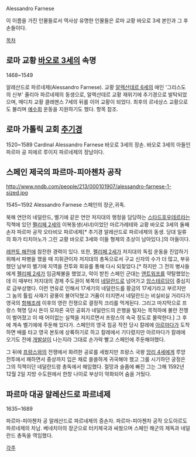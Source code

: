 Alessandro Farnese

이 이름을 가진 인물들로서 역사상 유명한 인물들은 로마 교황 바오로 3세 본인과 그 후손들이다.

[[목차]]

== 로마 교황 [[바오로 3세]]의 속명 ==
1468~1549

알레산드로 파르네제(Alessandro Farnese). 교황 [[알렉산데르 6세]]의 애인 '그리스도의 신부' 줄리아 파르네제의 동생으로, 알렉산데르 교황 재위기에 추기경으로 발탁되었으며, 메디치 교황 클레멘스 7세의 뒤를 이어 교황이 되었다. 최후의 르네상스 교황으로도 불리며 [[예수회]] 운동을 지원하기도 했다. 항목 참조.

== 로마 가톨릭 교회 [[추기경]] ==
1520~1589
Cardinal Alessandro Farnese
바오로 3세의 장손. 바오로 3세의 아들인 파르마 공 피에르 루이지 파르네제의 장남이다.

== 스페인 제국의 파르마-피아첸차 공작 ==
http://www.nndb.com/people/213/000101907/alessandro-farnese-1-sized.jpg

1545~1592
Alessandro Farnese
스페인의 장군,귀족.

북해 연안의 네덜란드, 벨기에 같은 연안 저지대의 행정을 담당하는 [[스타드호우데르]]라는 직책에 있던 [[펠리페 2세]]의 이복동생(서녀)이었던 마르가레테와 교황 바오로 3세의 둘째 손자 파르마 공작 오타비오 파르네제[* 추기경 알레산드로 파르네제의 동생. 당대 일류의 화가 티치아노가 그린 교황 바오로 3세와 이들 형제의 초상이 남아있다.]의 아들이다.

[[레판토 해전]]에 참전한 경력이 있다. 또한, [[펠리페 2세]]가 저지대의 독립 운동을 진압하기 위해서 파병을 했을 때 지휘관이자 저지대의 총독으로서 구교 신자의 수가 더 많고, 부유했던 남부의 벨기에 지역을 전투와 회유를 통해 다시 되찾았다.[* 하지만 그 전의 병사들에게 [[펠리페 2세]]가 임금체불을 했었고, 악이 받친 스페인 군대는 [[앤트워프]]를 약탈했었는데 이 때부터 저지대의 경제 주도권이 북쪽의 [[네덜란드]]로 넘어가고 [[암스테르담]]이 중심지로 급부상했다. 이런 연유로 인해서 17세기의 네덜란드를 황금의 17세기라고 부르지만 그 놈의 튤립 사재기 광풍이 불어닥쳤고 거품이 터지면서 네덜란드는 비실비실 거리다가 영국의 [[항해조례]] 이후의 영란 전쟁으로 결정적 크리를 먹게된다. 그리고 마지막으로 프랑스 혁명 당시 돈이 모자른 국민 공회가 네덜란드의 은행을 털자는 목적하에 불란 전쟁이 벌어졌고 이 때 어이없는 실책을 저지르면서 프랑스의 속국 정도로 몰락한다.]
그 후에 계속 벨기에에 주둔해 있다가. 스페인의 영국 침공 작전 당시 칼레에 [[아르마다]]가 도착하면 배를 타고 영국 본토에 상륙하기로 하고 칼레에서 기다렸지만 아르마다가 칼레에 오기도 전에 [[개발살]]이 나는지라 그대로 손가락 빨고 스페인에 주둔해야했다.

그 뒤에 [[프랑스]]와의 전쟁에서 화려한 공로를 세웠지만 프랑스 국왕 [[앙리 4세]]에게 루앙 전투에서 패하면서 중상까지 입은 채로 쓸쓸하게 귀국해야 했고 그를 시기하던 궁정은 그의 직책이던 네덜란드령 총독에서 해임했다. 절망과 슬픔에 빠진 그는 그해 1592년 12월 2일 지방 수도원에서 한창 나이로 부상이 악화되어 숨을 거뒀다.

== 파르마 대공 알레산드로 파르네제 ==
1635~1689

파르마-피아첸차 공 알레산드로 파르네제의 증손자. 파르마-피아첸차 공작 오도아르도 파르네제의 차남. 베네치아의 장군으로 터키제국과 싸웠으며 스페인 해군의 제독과 네덜란드 총독을 역임했다.

[[각주]]
